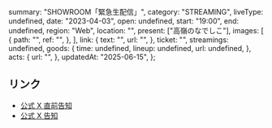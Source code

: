   summary: "SHOWROOM「緊急生配信」",
  category: "STREAMING",
  liveType: undefined,
  date: "2023-04-03",
  open: undefined,
  start: "19:00",
  end: undefined,
  region: "Web",
  location: "",
  present: ["高嶺のなでしこ"],
  images: [
    {
      path: "",
      ref: "",
    },
  ],
  link: {
    text: "",
    url: "",
  },
  ticket: "",
  streamings: undefined,
  goods: {
    time: undefined,
    lineup: undefined,
    url: undefined,
  },
  acts: {
    url: "",
  },
  updatedAt: "2025-06-15",
};

## リンク

- [公式 X 直前告知](https://x.com/takanenofficial/status/1642829630976720896)
- [公式 X 告知](https://x.com/takanenofficial/status/1642466911739949056)
